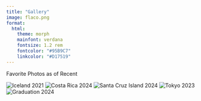 ```yaml
---
title: "Gallery"
image: flaco.png
format:
  html:
    theme: morph
    mainfont: verdana
    fontsize: 1.2 rem
    fontcolor: "#95B9C7"
    linkcolor: "#D17519"
---
```



Favorite Photos as of Recent

![Iceland 2021](1.png)
![Costa Rica 2024](2.png)
![Santa Cruz Island 2024](3.png)
![Tokyo 2023](4.png)
![Graduation 2024](5.png)
```r

```
